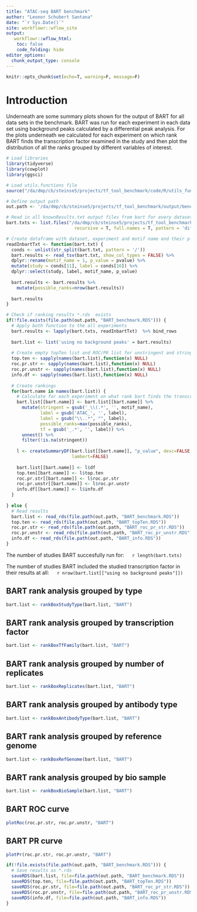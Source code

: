 ```yaml
---
title: "ATAC-seq BART benchmark"
author: "Leonor Schubert Santana"
date: "`r Sys.Date()`" 
site: workflowr::wflow_site
output:
   workflowr::wflow_html:
    toc: false
    code_folding: hide
editor_options:
  chunk_output_type: console
---
```


```r
knitr::opts_chunk$set(echo=T, warning=F, message=F)
```

# Introduction

Underneath are some summary plots shown for the output of BART for all data sets in the benchmark. BART was run for each experiment in each data set using background peaks calculated by a differential peak analysis. For the plots underneath we calculated for each experiment on which rank BART finds the transcription factor examined in the study and then plot the distribution of all the ranks grouped by different variables of interest.

```r
# Load libraries
library(tidyverse)
library(cowplot)
library(ggsci)

# Load utils.functions file
source("/da/dmp/cb/steinse5/projects/tf_tool_benchmark/code/R/utils_functions.R")

# Define output path
out.path <- '/da/dmp/cb/steinse5/projects/tf_tool_benchmark/output/benchmark_data/atacseq/bart/'

# Read in all knownResults.txt output files from bart for every dataset
bart.txts <- list.files("/da/dmp/cb/steinse5/projects/tf_tool_benchmark/data/atacseq/",
                          recursive = T, full.names = T, pattern = 'diffPeak_bart_results.txt')

# Create dataframe with dataset, experiment and motif name and their p-value
readInbartTxt <- function(bart.txt) {
  conds <- unlist(str_split(bart.txt, pattern = '/'))
  bart.results <- read_tsv(bart.txt, show_col_types = FALSE) %>%
  dplyr::rename(motif_name = 1, p_value = pvalue) %>%
  mutate(study = conds[11], label = conds[16]) %>%
  dplyr::select(study, label, motif_name, p_value)
  
  bart.results <- bart.results %>%
    mutate(possible_ranks=nrow(bart.results))
 
  bart.results
} 

# Check if ranking results *.rds  exists
if(!file.exists(file.path(out.path, "BART_benchmark.RDS"))) {
  # Apply both function to the all experiments
  bart.results <- lapply(bart.txts, readInbartTxt)  %>% bind_rows
  
  bart.list <- list('using no background peaks' = bart.results)
  
  # Create empty topTen list and ROC/PR list for unstringent and stringent and info
  top.ten <- sapply(names(bart.list),function(x) NULL)
  roc.pr.str <- sapply(names(bart.list),function(x) NULL)
  roc.pr.unstr <- sapply(names(bart.list),function(x) NULL)
  info.df <- sapply(names(bart.list),function(x) NULL)
  
  # Create rankings 
  for(bart.name in names(bart.list)) {
    # Calculate for each experiment on what rank bart finds the transcription factor examined in the study
    bart.list[[bart.name]] <- bart.list[[bart.name]] %>%
      mutate(stringent = gsub('_\\(.*', '', motif_name),
             label = gsub('ATAC_', '', label),
             label = gsub("\\..*", "", label),
             possible_ranks=max(possible_ranks),
             tf = gsub('_.*', '', label)) %>%
      unnest() %>%
      filter(!is.na(stringent))
    
    l <- createSummaryDF(bart.list[[bart.name]], "p_value", desc=FALSE, 
                         lambert=FALSE)
    
    bart.list[[bart.name]] <- l$df
    top.ten[[bart.name]] <- l$top.ten
    roc.pr.str[[bart.name]] <- l$roc.pr.str
    roc.pr.unstr[[bart.name]] <- l$roc.pr.unstr
    info.df[[bart.name]] <- l$info.df
  }
  
} else {
  # Read results
  bart.list <- read_rds(file.path(out.path, "BART_benchmark.RDS"))
  top.ten <- read_rds(file.path(out.path, "BART_topTen.RDS"))
  roc.pr.str <- read_rds(file.path(out.path, "BART_roc_pr_str.RDS"))
  roc.pr.unstr <- read_rds(file.path(out.path, "BART_roc_pr_unstr.RDS"))
  info.df <- read_rds(file.path(out.path, "BART_info.RDS"))
}
```

The number of studies BART succesfully run for: &emsp; `r length(bart.txts)` \

The number of studies BART included the studied transcription factor in their results at all: &emsp; `r nrow(bart.list[["using no background peaks"]])`

## BART rank analysis grouped by type {.tabset}

```r
bart.list <- rankBoxStudyType(bart.list, "BART")
```

## BART rank analysis grouped by transcription factor {.tabset}

```r
bart.list <- rankBoxTfFamily(bart.list, "BART")
```

## BART rank analysis grouped by number of replicates {.tabset}

```r
bart.list <- rankBoxReplicates(bart.list, "BART")
```

## BART rank analysis grouped by antibody type {.tabset}

```r
bart.list <- rankBoxAntibodyType(bart.list, "BART")
```

## BART rank analysis grouped by reference genome {.tabset}

```r
bart.list <- rankBoxRefGenome(bart.list, "BART")
```

## BART rank analysis grouped by bio sample {.tabset}

```r
bart.list <- rankBoxBioSample(bart.list, "BART")
```

## BART ROC curve {.tabset}

```r
plotRoc(roc.pr.str, roc.pr.unstr, "BART")
```

## BART PR curve {.tabset}

```r
plotPr(roc.pr.str, roc.pr.unstr, "BART")
```

```r
if(!file.exists(file.path(out.path, "BART_benchmark.RDS"))) {
  # Save results as *.rds
  saveRDS(bart.list, file=file.path(out.path, "BART_benchmark.RDS"))
  saveRDS(top.ten, file=file.path(out.path, "BART_topTen.RDS"))
  saveRDS(roc.pr.str, file=file.path(out.path, "BART_roc_pr_str.RDS"))
  saveRDS(roc.pr.unstr, file=file.path(out.path, "BART_roc_pr_unstr.RDS"))
  saveRDS(info.df, file=file.path(out.path, "BART_info.RDS"))
}
```
